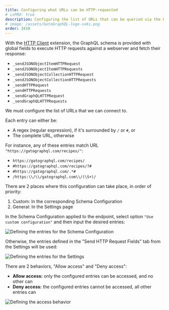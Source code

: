 ```yaml
---
title: Configuring what URLs can be HTTP-requested
# isPRO: true
description: Configuring the list of URLs that can be queried via the HTTP client fields added to the GraphQL schema.
# image: /assets/GatoGraphQL-logo-suki.png
order: 3410
---
```


With the [HTTP Client](../../../extensions/http-client/) extension, the GraphQL schema is provided with global fields to execute HTTP requests against a webserver and fetch their response:

- `_sendJSONObjectItemHTTPRequest`
- `_sendJSONObjectItemHTTPRequests`
- `_sendJSONObjectCollectionHTTPRequest`
- `_sendJSONObjectCollectionHTTPRequests`
- `_sendHTTPRequest`
- `_sendHTTPRequests`
- `_sendGraphQLHTTPRequest`
- `_sendGraphQLHTTPRequests`

We must configure the list of URLs that we can connect to.

<!-- By default, this list is initially empty. (Unless the unsafe default settings to [build static sites](../building-static-sites) are enabled, in which case any URL is allowed by default.) -->

Each entry can either be:

- A regex (regular expression), if it's surrounded by `/` or `#`, or
- The complete URL, otherwise

For instance, any of these entries match URL `"https://gatographql.com/recipes/"`:

- `https://gatographql.com/recipes/`
- `#https://gatographql.com/recipes/?#`
- `#https://gatographql.com/.*#`
- `/https:\\/\\/gatographql.com\\/(\S+)/`

There are 2 places where this configuration can take place, in order of priority:

1. Custom: In the corresponding Schema Configuration
2. General: In the Settings page

In the Schema Configuration applied to the endpoint, select option `"Use custom configuration"` and then input the desired entries:

![Defining the entries for the Schema Configuration](/assets/guides/upstream-pro/http-requests-schema-configuration-entries.png "Defining the entries for the Schema Configuration")

Otherwise, the entries defined in the "Send HTTP Request Fields" tab from the Settings will be used:

<div class="img-width-1024" markdown=1>

![Defining the entries for the Settings](/assets/guides/upstream-pro/http-requests-settings-entries.png "Defining the entries for the Settings")

</div>

There are 2 behaviors, "Allow access" and "Deny access":

- **Allow access:** only the configured entries can be accessed, and no other can
- **Deny access:** the configured entries cannot be accessed, all other entries can

<div class="img-width-1024" markdown=1>

![Defining the access behavior](/assets/guides/upstream-pro/http-requests-settings-behavior.png "Defining the access behavior")

</div>
